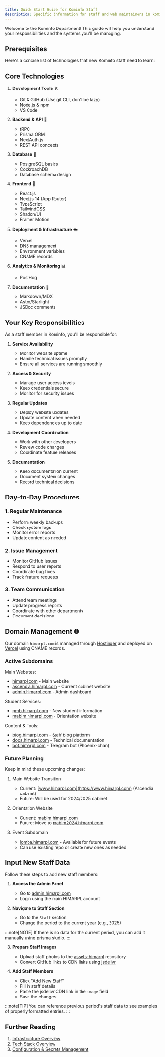```yaml
---
title: Quick Start Guide for Kominfo Staff
description: Specific information for staff and web maintainers in kominfo department
---
```


Welcome to the Kominfo Department! This guide will help you understand your responsibilities and the systems you'll be managing.

## Prerequisites

Here's a concise list of technologies that new Kominfo staff need to learn:

## Core Technologies

1. **Development Tools** 🛠️
   - Git & GitHub (Use git CLI, don't be lazy)
   - Node.js & npm
   - VS Code

2. **Backend & API** 🔧
   - tRPC
   - Prisma ORM
   - NextAuth.js
   - REST API concepts

3. **Database** 💾
   - PostgreSQL basics
   - CockroachDB
   - Database schema design

4. **Frontend** 🎨
   - React.js
   - Next.js 14 (App Router)
   - TypeScript
   - TailwindCSS
   - Shadcn/UI
   - Framer Motion

5. **Deployment & Infrastructure** ☁️
   - Vercel
   - DNS management
   - Environment variables
   - CNAME records

6. **Analytics & Monitoring** 📊
   - PostHog

7. **Documentation** 📝
   - Markdown/MDX
   - Astro/Starlight
   - JSDoc comments

## Your Key Responsibilities

As a staff member in Kominfo, you'll be responsible for:

1. **Service Availability**
   - Monitor website uptime
   - Handle technical issues promptly
   - Ensure all services are running smoothly

2. **Access & Security**
   - Manage user access levels
   - Keep credentials secure
   - Monitor for security issues

3. **Regular Updates**
   - Deploy website updates
   - Update content when needed
   - Keep dependencies up to date

4. **Development Coordination**
   - Work with other developers
   - Review code changes
   - Coordinate feature releases

5. **Documentation**
   - Keep documentation current
   - Document system changes
   - Record technical decisions

## Day-to-Day Procedures

### 1. Regular Maintenance
- Perform weekly backups
- Check system logs
- Monitor error reports
- Update content as needed

### 2. Issue Management
- Monitor GitHub issues
- Respond to user reports
- Coordinate bug fixes
- Track feature requests

### 3. Team Communication
- Attend team meetings
- Update progress reports
- Coordinate with other departments
- Document decisions

## Domain Management 🌐

Our domain `himarpl.com` is managed through [Hostinger](https://www.hostinger.com) and deployed on [Vercel](https://vercel.com) using CNAME records.

### Active Subdomains

Main Websites:
- [himarpl.com](https://himarpl.com) - Main website
- [ascendia.himarpl.com](https://ascendia.himarpl.com) - Current cabinet website
- [admin.himarpl.com](https://admin.himarpl.com) - Admin dashboard

Student Services:
- [pmb.himarpl.com](https://pmb.himarpl.com) - New student information
- [mabim.himarpl.com](https://mabim.himarpl.com) - Orientation website

Content & Tools:
- [blog.himarpl.com](https://blog.himarpl.com) - Staff blog platform
- [docs.himarpl.com](https://docs.himarpl.com) - Technical documentation
- [bot.himarpl.com](https://bot.himarpl.com) - Telegram bot (Phoenix-chan)

### Future Planning

Keep in mind these upcoming changes:

1. Main Website Transition
   - Current: [www.himarpl.com](https://www.himarpl.com) (Ascendia cabinet)
   - Future: Will be used for 2024/2025 cabinet

2. Orientation Website
   - Current: [mabim.himarpl.com](https://mabim.himarpl.com)
   - Future: Move to [mabim2024.himarpl.com](https://mabim2024.himarpl.com)

3. Event Subdomain
   - [lomba.himarpl.com](https://lomba.himarpl.com) - Available for future events
   - Can use existing repo or create new ones as needed

## Input New Staff Data

Follow these steps to add new staff members:

1. **Access the Admin Panel**
   - Go to [admin.himarpl.com](https://admin.himarpl.com)
   - Login using the main HIMARPL account

2. **Navigate to Staff Section**
   - Go to the `Staff` section
   - Change the period to the current year (e.g., 2025)

:::note[NOTE]
If there is no data for the current period, you can add it manually using prisma studio.
:::

3. **Prepare Staff Images**
   - Upload staff photos to the [assets-himarpl](https://github.com/himarpl/assets-himarpl) repository
   - Convert GitHub links to CDN links using [jsdelivr](https://www.jsdelivr.com/github)

4. **Add Staff Members**
   - Click "Add New Staff"
   - Fill in staff details
   - Paste the jsdelivr CDN link in the `image` field
   - Save the changes

:::note[TIP]
You can reference previous period's staff data to see examples of properly formatted entries.
:::

## Further Reading

1. [Infrastructure Overview](/overview/01-infrastructure)
2. [Tech Stack Overview](/overview/02-tech-stack)
3. [Configuration & Secrets Management](/overview/03-configuration-secrets)
